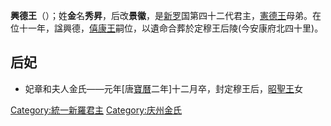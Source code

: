 {{朝鮮半島君王
| 名稱=興德王
| 新羅代數=42
| 統一新羅代數=14
| 前任=[[憲德王|憲德王]]
| 繼任=[[僖康王|僖康王]]
| 畫像=
| 說明=
| 在位=826年—836年
| 年號=
| 姓名=金秀昇、金景徽
| 封號=
| 字=
| 號=
| 別名=
| 出生年=777年
| 立世子=
| 逝世年=836年
| 廟號=
| 諡號=
| 陵墓=
| 父親=[[惠忠太子|惠忠太子]]
| 母親=[[聖穆太后|聖穆太后]]
| 嫡母=
| 皇后=
| 王后=[[章和夫人|章和夫人]]
| 王妃=
| 妃=
| 嫡子=
| 庶子=
| 嫡女=
| 庶女=
| 注釋=
|}}
'''興德王'''（{{bd|？||836年||}}）；姓'''金'''名'''秀昇'''，后改'''景徽'''，是[[新罗|新罗]]国第四十二代君主，[[憲德王|憲德王]]母弟。在位十一年，諡興德，[[僖康王|僖康王]]嗣位，以遺命合葬於定穆王后陵(今安康府北四十里)。

== 后妃 ==
*妃章和夫人金氏——元年[唐[[寶曆_(唐朝)|寶曆]]二年]十二月卒，封定穆王后，[[昭聖王|昭聖王]]女
{{新罗君主}}
[[Category:統一新羅君主|Category:統一新羅君主]]
[[Category:庆州金氏|Category:庆州金氏]]